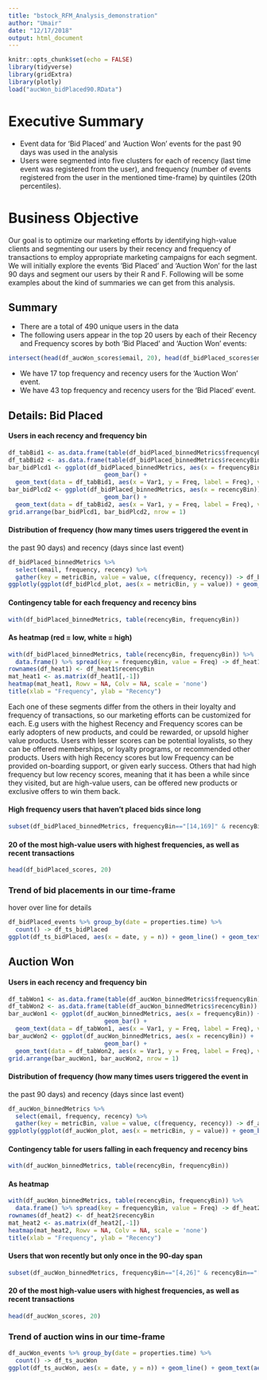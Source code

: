 ```yaml
---
title: "bstock_RFM_Analysis_demonstration"
author: "Umair"
date: "12/17/2018"
output: html_document
---
```


```r
knitr::opts_chunk$set(echo = FALSE)
library(tidyverse)
library(gridExtra)
library(plotly)
load("aucWon_bidPlaced90.RData")
```

# Executive Summary
- Event data for 'Bid Placed' and 'Auction Won' events for the past 90 days was used \n
in the analysis
- Users were segmented into five clusters for each of recency (last time event was \n
registered from the user), and frequency (number of events registered from the user \n
in the mentioned time-frame) by quintiles (20th percentiles).

# Business Objective

Our goal is to optimize our marketing efforts by identifying high-value clients \n
and segmenting our users by their recency and frequency of transactions to \n
employ appropriate marketing campaigns for each segment. We will initially explore \n
the events 'Bid Placed' and 'Auction Won' for the last 90 days and segment our \n
users by their R and F. Following will be some examples about the kind of summaries \n
we can get from this analysis.

## Summary
- There are a total of 490 unique users in the data
- The following users appear in the top 20 users by each of their Recency and Frequency \n
scores by both 'Bid Placed' and 'Auction Won' events:

```r
intersect(head(df_aucWon_scores$email, 20), head(df_bidPlaced_scores$email, 20))
```

- We have 17 top frequency and recency users for the 'Auction Won' event.
- We have 43 top frequency and recency users for the 'Bid Placed' event.

## Details: Bid Placed

#### Users in each recency and frequency bin

```r
df_tabBid1 <- as.data.frame(table(df_bidPlaced_binnedMetrics$frequencyBin))
df_tabBid2 <- as.data.frame(table(df_bidPlaced_binnedMetrics$recencyBin))
bar_bidPlcd1 <- ggplot(df_bidPlaced_binnedMetrics, aes(x = frequencyBin)) +
                           geom_bar() + 
  geom_text(data = df_tabBid1, aes(x = Var1, y = Freq, label = Freq), vjust = -0.5)
bar_bidPlcd2 <- ggplot(df_bidPlaced_binnedMetrics, aes(x = recencyBin)) +
                           geom_bar() + 
  geom_text(data = df_tabBid2, aes(x = Var1, y = Freq, label = Freq), vjust = -0.5)
grid.arrange(bar_bidPlcd1, bar_bidPlcd2, nrow = 1)
```

#### Distribution of frequency (how many times users triggered the event in \n
the past 90 days) and recency (days since last event)

```r
df_bidPlaced_binnedMetrics %>% 
  select(email, frequency, recency) %>% 
  gather(key = metricBin, value = value, c(frequency, recency)) -> df_bidPlcd_plot
ggplotly(ggplot(df_bidPlcd_plot, aes(x = metricBin, y = value)) + geom_boxplot())
```

#### Contingency table for each frequency and recency bins

```r
with(df_bidPlaced_binnedMetrics, table(recencyBin, frequencyBin))
```

#### As heatmap (red = low, white = high)
```r
with(df_bidPlaced_binnedMetrics, table(recencyBin, frequencyBin)) %>% 
  data.frame() %>% spread(key = frequencyBin, value = Freq) -> df_heat1
rownames(df_heat1) <- df_heat1$recencyBin
mat_heat1 <- as.matrix(df_heat1[,-1])
heatmap(mat_heat1, Rowv = NA, Colv = NA, scale = 'none')
title(xlab = "Frequency", ylab = "Recency")
```

Each one of these segments differ from the others in their loyalty and frequency of \n
transactions, so our marketing efforts can be customized for each. E.g users with the \n
highest Recency and Frequency scores can be early adopters of new products, and could \n
be rewarded, or upsold higher value products. Users with lesser scores can be potential \n
loyalists, so they can be offered memberships, or loyalty programs, or recommended \n
other products. Users with high Recency scores but low Frequency can be provided \n
on-boarding support, or given early success. Others that had high frequency but low \n
recency scores, meaning that it has been a while since they visited, but are high-value \n
users, can be offered new products or exclusive offers to win them back.

#### High frequency users that haven't placed bids since long
```r
subset(df_bidPlaced_binnedMetrics, frequencyBin=="[14,169]" & recencyBin=="[54,60]")$email
```

#### 20 of the most high-value users with highest frequencies, as well as recent transactions

```r
head(df_bidPlaced_scores, 20)
```

### Trend of bid placements in our time-frame

hover over line for details

```r
df_bidPlaced_events %>% group_by(date = properties.time) %>% 
  count() -> df_ts_bidPlaced
ggplot(df_ts_bidPlaced, aes(x = date, y = n)) + geom_line() + geom_text(aes(label = n), vjust = -1)
```

## Auction Won

#### Users in each recency and frequency bin

```r
df_tabWon1 <- as.data.frame(table(df_aucWon_binnedMetrics$frequencyBin))
df_tabWon2 <- as.data.frame(table(df_aucWon_binnedMetrics$recencyBin))
bar_aucWon1 <- ggplot(df_aucWon_binnedMetrics, aes(x = frequencyBin)) +
                           geom_bar() + 
  geom_text(data = df_tabWon1, aes(x = Var1, y = Freq, label = Freq), vjust = -0.5)
bar_aucWon2 <- ggplot(df_aucWon_binnedMetrics, aes(x = recencyBin)) +
                           geom_bar() + 
  geom_text(data = df_tabWon2, aes(x = Var1, y = Freq, label = Freq), vjust = -0.5)
grid.arrange(bar_aucWon1, bar_aucWon2, nrow = 1)
```

#### Distribution of frequency (how many times users triggered the event in \n
the past 90 days) and recency (days since last event)

```r
df_aucWon_binnedMetrics %>% 
  select(email, frequency, recency) %>% 
  gather(key = metricBin, value = value, c(frequency, recency)) -> df_aucWon_plot
ggplotly(ggplot(df_aucWon_plot, aes(x = metricBin, y = value)) + geom_boxplot())
```

#### Contingency table for users falling in each frequency and recency bins

```r
with(df_aucWon_binnedMetrics, table(recencyBin, frequencyBin))
```

#### As heatmap

```r
with(df_aucWon_binnedMetrics, table(recencyBin, frequencyBin)) %>% 
  data.frame() %>% spread(key = frequencyBin, value = Freq) -> df_heat2
rownames(df_heat2) <- df_heat2$recencyBin
mat_heat2 <- as.matrix(df_heat2[,-1])
heatmap(mat_heat2, Rowv = NA, Colv = NA, scale = 'none')
title(xlab = "Frequency", ylab = "Recency")
```

#### Users that won recently but only once in the 90-day span

```r
subset(df_aucWon_binnedMetrics, frequencyBin=="[4,26]" & recencyBin=="[54,60]")$email
```

#### 20 of the most high-value users with highest frequencies, as well as recent transactions

```r
head(df_aucWon_scores, 20)
```

### Trend of auction wins in our time-frame

```r
df_aucWon_events %>% group_by(date = properties.time) %>% 
  count() -> df_ts_aucWon
ggplot(df_ts_aucWon, aes(x = date, y = n)) + geom_line() + geom_text(aes(label = n), vjust = -1)
```

